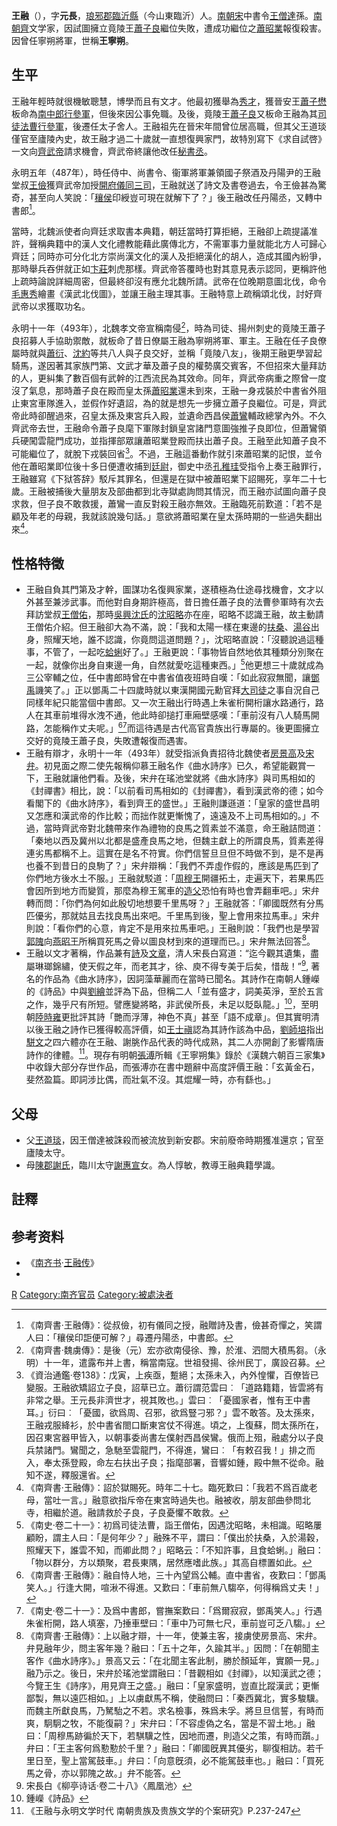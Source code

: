 {{Otheruses|other=名为王融的其他人物|王融}}
{{Otheruses|other=名为王元长的其他人物|王元长}}

'''王融'''（{{bd|467年||493年||W}}），字'''元長'''，[[琅邪郡|琅邪郡]][[臨沂縣|臨沂縣]]（今山東臨沂）人。[[南朝宋|南朝宋]]中書令[[王僧達|王僧達]]孫。[[南朝齊|南朝齊]]文学家，因試圖擁立竟陵王[[蕭子良|蕭子良]]繼位失敗，遭成功繼位之[[蕭昭業|蕭昭業]]報復殺害。因曾任寧朔將軍，世稱'''王寧朔'''。

==生平==
王融年輕時就很機敏聰慧，博學而且有文才。他最初獲舉為[[秀才|秀才]]，獲晉安王[[蕭子懋|蕭子懋]]板命為[[南中郎將|南中郎]][[參軍|行參軍]]，但後來因公事免職。及後，竟陵王[[蕭子良|蕭子良]]又板命王融為其[[司徒|司徒]][[法曹行參軍|法曹行參軍]]，後遷任太子舍人。王融祖先在晉宋年間曾位居高職，但其父王道琰僅官至廬陵內史，故王融才過二十歲就一直想復興家門，故特別寫下《求自試啓》一文向[[齊武帝|齊武帝]]請求機會，齊武帝終讓他改任[[秘書丞|秘書丞]]。

永明五年（487年），時任侍中、尚書令、衞軍將軍兼領國子祭酒及丹陽尹的王融堂叔[[王儉_(南朝)|王儉]]獲齊武帝加授[[開府|開府]][[儀同三司|儀同三司]]，王融就送了詩文及書卷過去，令王儉甚為驚奇，甚至向人笑說：「[[魏冉|穰侯]]印綬豈可現在就解下了？」後王融改任丹陽丞，又轉中書郎<ref>《南齊書·王融傳》：從叔儉，初有儀同之授，融贈詩及書，儉甚奇憚之，笑謂人曰：「穰侯印詎便可解？」尋遷丹陽丞，中書郎。</ref>。

當時，北魏派使者向齊廷求取書本典籍，朝廷當時打算拒絕，王融卻上疏提議准許，聲稱典籍中的漢人文化禮教能藉此廣傳北方，不需軍事力量就能北方人可歸心齊廷；同時亦可分化北方崇尚漢文化的漢人及拒絕漢化的胡人，造成其國內紛爭，那時舉兵吞併就正如[[卞莊子|卞莊]]刺虎那樣。齊武帝答覆時也對其意見表示認同，更稱許他上疏時論說詳細周密，但最終卻沒有應允北魏所請。武帝在位晚期意圖北伐，命令[[毛惠秀|毛惠秀]]繪畫《漢武北伐圖》，並讓王融主理其事。王融特意上疏稱頌北伐，討好齊武帝以求獲取功名。

永明十一年（493年），北魏孝文帝宣稱南侵<REF>《南齊書·魏虜傳》：是後（元）宏亦欲南侵徐、豫，於淮、泗間大積馬芻。（永明）十一年，遣露布并上書，稱當南寇。世祖發揚、徐州民丁，廣設召募。</REF>，時為司徒、揚州刺史的竟陵王蕭子良招募人手協助禦敵，就板命了昔日僚屬王融為寧朔將軍、軍主。王融在任子良僚屬時就與[[蕭衍|蕭衍]]、[[沈約|沈約]]等共八人與子良交好，並稱「竟陵八友」，後期王融更學習起騎馬，遂因著其家族門第、文武才華及蕭子良的權勢廣交賓客，不但招來大量拜訪的人，更糾集了數百個有武幹的江西流民為其效命。同年，齊武帝病重之際曾一度沒了氣息，那時蕭子良在殿而皇太孫[[蕭昭業|蕭昭業]]還未到來，王融一身戎裝於中書省外阻止東宮車隊進入，並假作好遺詔，為的就是想先一步擁立蕭子良繼位。可是，齊武帝此時卻醒過來，召皇太孫及東宮兵入殿，並遺命西昌侯[[蕭鸞|蕭鸞]]輔政總掌內外。不久齊武帝去世，王融命令蕭子良麾下軍隊封鎖皇宮諸門意圖強推子良即位，但蕭鸞領兵硬闖雲龍門成功，並指揮部眾讓蕭昭業登殿而扶出蕭子良。王融至此知蕭子良不可能繼位了，就脫下戎裝回省<REF>《資治通鑑·卷138》：戊寅，上疾亟，蹔絕；太孫未入，內外惶懼，百僚皆已變服。王融欲矯詔立子良，詔草已立。蕭衍謂范雲曰︰「道路籍籍，皆雲將有非常之舉。王元長非濟世才，視其敗也。」雲曰︰「憂國家者，惟有王中書耳。」衍曰︰「憂國，欲爲周、召邪，欲爲豎刁邪？」雲不敢答。及太孫來，王融戎服絳衫，於中書省閤口斷東宮仗不得進。頃之，上復蘇，問太孫所在，因召東宮器甲皆入，以朝事委尚書左僕射西昌侯鸞。俄而上殂，融處分以子良兵禁諸門。鸞聞之，急馳至雲龍門，不得進，鸞曰︰「有敕召我！」排之而入，奉太孫登殿，命左右扶出子良；指麾部署，音響如鍾，殿中無不從命。融知不遂，釋服還省。</REF>。不過，王融這番動作就引來蕭昭業的記恨，並令他在蕭昭業即位後十多日便遭收捕到[[廷尉|廷尉]]，御史中丞[[孔稚珪|孔稚珪]]受指令上奏王融罪行，王融雖寫《下狱答辞》駁斥其罪名，但還是在獄中被蕭昭業下詔賜死，享年二十七歲。王融被捕後大量朋友及部曲都到北寺獄處詢問其情況，而王融亦試圖向蕭子良求救，但子良不敢救援，蕭鸞一直反對殺王融亦無效。王融臨死前歎道：「若不是顧及年老的母親，我就該說幾句話。」意欲將蕭昭業在皇太孫時期的一些過失翻出來<ref>《南齊書·王融傳》：詔於獄賜死。時年二十七。臨死歎曰：「我若不爲百歲老母，當吐一言。」融意欲指斥帝在東宮時過失也。融被收，朋友部曲參問北寺，相繼於道。融請救於子良，子良憂懼不敢救。</ref>。

== 性格特徵 ==
*王融自負其門第及才幹，圖謀功名復興家業，遂積極為仕途尋找機會，文才以外甚至兼涉武事。而他對自身期許極高，昔日擔任蕭子良的法曹參軍時有次去拜訪堂叔[[王僧佑|王僧佑]]，那時[[吳興沈氏|吳興沈氏]]的[[沈昭略|沈昭略]]亦在座，昭略不認識王融，故主動請王僧佑介紹。但王融卻大為不滿，說：「我和太陽一樣在東邊的[[扶桑|扶桑]]、[[湯谷|湯谷]]出身，照耀天地，誰不認識，你竟問這道問題？」，沈昭略直說：「沒聽說過這種事，不管了，一起吃[[蛤蜊|蛤蜊]]好了。」王融更說：「事物皆自然地依其種類分別聚在一起，就像你出身自東邊一角，自然就愛吃這種東西。」<ref>《南史·卷二十一》：初爲司徒法曹，詣王僧佑，因遇沈昭略，未相識。昭略屢顧盼，謂主人曰：「是何年少？」融殊不平，謂曰：「僕出於扶桑，入於湯穀，照耀天下，誰雲不知，而卿此問？」昭略云：「不知許事，且食蛤蜊。」融曰：「物以群分，方以類聚，君長東隅，居然應嗜此族。」其高自標置如此。</ref>他更想三十歲就成為三公宰輔之位，任中書郎時曾在中書省值夜班時自嘆：「如此寂寂無聞，讓[[鄧禹|鄧禹]]譏笑了。」正以鄧禹二十四歲時就以東漢開國元勳官拜[[大司徒|大司徒]]之事自況自己同樣年紀只能當個中書郎。又一次王融出行時遇上朱雀桁開桁讓水路通行，路人在其車前堆得水洩不通，他此時卻搥打車廂壁感嘆：「車前沒有八人騎馬開路，怎能稱作丈夫呢。」<REF>《南齊書·王融傳》：融自恃人地，三十內望爲公輔。直中書省，夜歎曰：「鄧禹笑人。」行逢大開，喧湫不得進。又歎曰：「車前無八騶卒，何得稱爲丈夫！」</REF><REF>《南史·卷二十一》：及爲中書郎，嘗撫案歎曰：「爲爾寂寂，鄧禹笑人。」行遇朱雀桁開，路人填塞，乃捶車壁曰：「車中乃可無七尺，車前豈可乏八騶。」</REF>而這待遇是古代高官貴族出行專屬的。後更圖擁立交好的竟陵王蕭子良，失敗遭報復而遇害。
*王融有辯才，永明十一年（493年）就受指派負責招待北魏使者[[房景高|房景高]]及[[宋弁|宋弁]]。初見面之際二使先報稱仰慕王融名作《曲水詩序》已久，希望能觀賞一下，王融就讓他們看。及後，宋弁在瑤池堂就將《曲水詩序》與司馬相如的《封禪書》相比，說：「以前看司馬相如的《封禪書》，看到漢武帝的德；如今看閣下的《曲水詩序》，看到齊王的盛世。」王融則謙遜道：「皇家的盛世昌明又怎應和漢武帝的作比較；而拙作就更慚愧了，遠遠及不上司馬相如的。」不過，當時齊武帝對北魏帶來作為禮物的良馬之質素並不滿意，命王融詰問道：「秦地以西及冀州以北都是盛產良馬之地，但魏主獻上的所謂良馬，質素差得連劣馬都稱不上。這實在是名不符實。你們信誓旦旦但不時做不到，是不是再也養不到昔日的良駒了？」宋弁辯稱：「我們不弄虛作假的，應該是馬匹到了你們地方後水土不服。」王融就駁道：「[[周穆王|周穆王]]開疆拓土，走遍天下，若果馬匹會因所到地方而變質，那麼為穆王駕車的[[造父_(趙氏先祖)|造父]]恐怕有時也會弄翻車吧。」宋弁轉而問：「你們為何如此殷切地想要千里馬呀？」王融就答：「卿國既然有分馬匹優劣，那就姑且去找良馬出來吧。千里馬到後，聖上會用來拉馬車。」宋弁則說：「看你們的心意，肯定不是用來拉馬車吧。」王融則說：「我們也是學習[[郭隗|郭隗]]向[[燕昭王|燕昭王]]所稱買死馬之骨以圖良材到來的道理而已。」宋弁無法回答<REF>《南齊書·王融傳》：上以融才辯，十一年，使兼主客，接虜使房景高、宋弁。弁見融年少，問主客年幾？融曰：「五十之年，久踰其半。」因問：「在朝聞主客作《曲水詩序》。」景高又云：「在北聞主客此制，勝於顏延年，實願一見。」融乃示之。後日，宋弁於瑤池堂謂融曰：「昔觀相如《封禪》，以知漢武之德；今覽王生《詩序》，用見齊王之盛。」融曰：「皇家盛明，豈直比蹤漢武；更慚鄙製，無以遠匹相如。」上以虜獻馬不稱，使融問曰：「秦西冀北，實多駿驥。而魏主所獻良馬，乃駑駘之不若。求名檢事，殊爲未孚。將旦旦信誓，有時而爽，駉駉之牧，不能復嗣？」宋弁曰：「不容虛偽之名，當是不習土地。」融曰：「周穆馬跡徧於天下，若騏驥之性，因地而遷，則造父之策，有時而躓。」弁曰：「王主客何爲懃懃於千里？」融曰：「卿國旣異其優劣，聊復相訪。若千里日至，聖上當駕鼓車。」弁曰：「向意旣須，必不能駕鼓車也。」融曰：「買死馬之骨，亦以郭隗之故。」弁不能答。</REF>。
*王融以文才著稱，作品兼有[[詩|詩]]及[[文章|文章]]，清人宋長白寫道：“迄今觀其遺集，盡屬琳瑯錦繡，使天假之年，而老其才，徐、庾不得专美于后矣，惜哉！”<ref>宋長白《柳亭诗话·卷二十八》〈鳳凰池〉</ref>, 著名的作品為《曲水詩序》，因詞藻華麗而在當時已聞名。其詩作在南朝人鍾嶸的《詩品》中與[[劉繪|劉繪]]並評為下品，但稱二人「並有盛才，詞美英淨，至於五言之作，幾乎尺有所短。譬應變將略，非武侯所長，未足以貶臥龍。」<ref>鍾嶸《詩品》</ref>，至明朝[[陸時雍|陸時雍]]更批評其詩「艷而浮薄，神色不真」甚至「語不成章」。但其實明清以後王融之詩作已獲得較高評價，如[[王士禛|王士禛]]認為其詩作該為中品，[[劉師培|劉師培]]指出[[駢文|駢文]]之四六體亦在王融、謝朓作品代表的時代成熟，其二人亦開創了影響隋唐詩作的律體。<ref>《王融与永明文学时代 南朝贵族及贵族文学的个案研究》P.237-247</ref>。現存有明朝[[張溥|張溥]]所輯《王寧朔集》錄於《漢魏六朝百三家集》中收錄大部分存世作品，而張溥亦在書中題辭中高度評價王融：「玄黃金石，斐然盈篇。即詞涉比偶，而壯氣不沒。其焜耀一時，亦有繇也。」

== 父母 ==
*父[[王道琰|王道琰]]，因王僧達被誅殺而被流放到新安郡。宋前廢帝時期獲准還京；官至廬陵太守。
*母[[陳郡謝氏|陳郡謝氏]]，臨川太守[[謝惠宣|謝惠宣]]女。為人惇敏，教導王融典籍學識。

== 註釋 ==
{{reflist}}
== 参考资料 ==

*《[[南齐书|南齐书]]·[[s:南齊書/卷47#王融|王融传]]》
*{{Cite book | author = 林曉光 | editor = | title = 王融與永明文學時代 南朝貴族及貴族文學的個案研究 | location = 上海 | publisher = 上海古籍出版社 | date =  | pages =  | ISBN = 978-7-5325-7359-2 | accessdate =  | url = | language =  | quote =  }} 

{{竟陵八友}}

{{Authority control}}

{{DEFAULTSORT:}}
[[Category:琅邪王氏|R]]
[[Category:南齐官员|Category:南齐官员]]
[[Category:被處決者|Category:被處決者]]